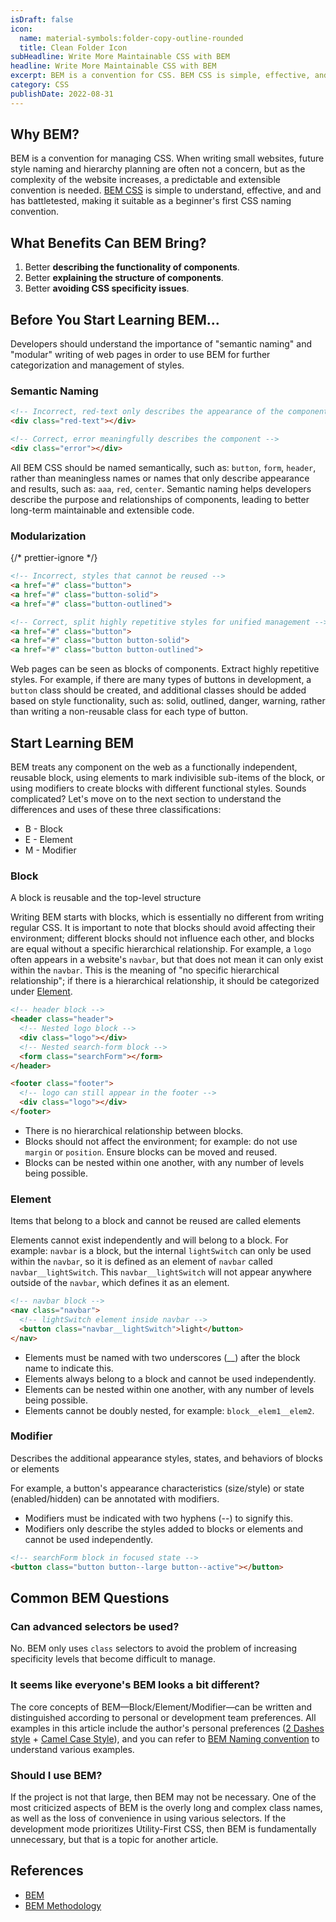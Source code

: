 ```yaml
---
isDraft: false
icon:
  name: material-symbols:folder-copy-outline-rounded
  title: Clean Folder Icon
subHeadline: Write More Maintainable CSS with BEM
headline: Write More Maintainable CSS with BEM
excerpt: BEM is a convention for CSS. BEM CSS is simple, effective, and has battletested, making it suitable as a beginner's first CSS management method.
category: CSS
publishDate: 2022-08-31
---
```


## Why BEM?

BEM is a convention for managing CSS. When writing small websites, future style naming and hierarchy planning are often not a concern, but as the complexity of the website increases, a predictable and extensible convention is needed. [BEM CSS](https://getbem.com/) is simple to understand, effective, and and has battletested, making it suitable as a beginner's first CSS naming convention.

## What Benefits Can BEM Bring?

1. Better **describing the functionality of components**.
2. Better **explaining the structure of components**.
3. Better **avoiding CSS specificity issues**.

## Before You Start Learning BEM...

Developers should understand the importance of "semantic naming" and "modular" writing of web pages in order to use BEM for further categorization and management of styles.

### Semantic Naming

```html
<!-- Incorrect, red-text only describes the appearance of the component -->
<div class="red-text"></div>

<!-- Correct, error meaningfully describes the component -->
<div class="error"></div>
```

All BEM CSS should be named semantically, such as: `button`, `form`, `header`, rather than meaningless names or names that only describe appearance and results, such as: `aaa`, `red`, `center`. Semantic naming helps developers describe the purpose and relationships of components, leading to better long-term maintainable and extensible code.

### Modularization

{/* prettier-ignore */}
```html
<!-- Incorrect, styles that cannot be reused -->
<a href="#" class="button">
<a href="#" class="button-solid">
<a href="#" class="button-outlined">

<!-- Correct, split highly repetitive styles for unified management -->
<a href="#" class="button">
<a href="#" class="button button-solid">
<a href="#" class="button button-outlined">
```

Web pages can be seen as blocks of components. Extract highly repetitive styles. For example, if there are many types of buttons in development, a `button` class should be created, and additional classes should be added based on style functionality, such as: solid, outlined, danger, warning, rather than writing a non-reusable class for each type of button.

## Start Learning BEM

BEM treats any component on the web as a functionally independent, reusable block, using elements to mark indivisible sub-items of the block, or using modifiers to create blocks with different functional styles. Sounds complicated? Let's move on to the next section to understand the differences and uses of these three classifications:

- B - Block
- E - Element
- M - Modifier

### Block

<Sidenote type="info">A block is reusable and the top-level structure</Sidenote>

Writing BEM starts with blocks, which is essentially no different from writing regular CSS. It is important to note that blocks should avoid affecting their environment; different blocks should not influence each other, and blocks are equal without a specific hierarchical relationship. For example, a `logo` often appears in a website's `navbar`, but that does not mean it can only exist within the `navbar`. This is the meaning of "no specific hierarchical relationship"; if there is a hierarchical relationship, it should be categorized under [Element](#element).

```html
<!-- header block -->
<header class="header">
  <!-- Nested logo block -->
  <div class="logo"></div>
  <!-- Nested search-form block -->
  <form class="searchForm"></form>
</header>

<footer class="footer">
  <!-- logo can still appear in the footer -->
  <div class="logo"></div>
</footer>
```

- There is no hierarchical relationship between blocks.
- Blocks should not affect the environment; for example: do not use `margin` or `position`. Ensure blocks can be moved and reused.
- Blocks can be nested within one another, with any number of levels being possible.

### Element

<Sidenote type="info">Items that belong to a block and cannot be reused are called elements</Sidenote>

Elements cannot exist independently and will belong to a block. For example: `navbar` is a block, but the internal `lightSwitch` can only be used within the `navbar`, so it is defined as an element of `navbar` called `navbar__lightSwitch`. This `navbar__lightSwitch` will not appear anywhere outside of the `navbar`, which defines it as an element.

```html
<!-- navbar block -->
<nav class="navbar">
  <!-- lightSwitch element inside navbar -->
  <button class="navbar__lightSwitch">light</button>
</nav>
```

- Elements must be named with two underscores (\_\_) after the block name to indicate this.
- Elements always belong to a block and cannot be used independently.
- Elements can be nested within one another, with any number of levels being possible.
- Elements cannot be doubly nested, for example: `block__elem1__elem2`.

### Modifier

<Sidenote type="info">Describes the additional appearance styles, states, and behaviors of blocks or elements</Sidenote>

For example, a button's appearance characteristics (size/style) or state (enabled/hidden) can be annotated with modifiers.

- Modifiers must be indicated with two hyphens (--) to signify this.
- Modifiers only describe the styles added to blocks or elements and cannot be used independently.

```html
<!-- searchForm block in focused state -->
<button class="button button--large button--active"></button>
```

## Common BEM Questions

### Can advanced selectors be used?

No. BEM only uses `class` selectors to avoid the problem of increasing specificity levels that become difficult to manage.

### It seems like everyone's BEM looks a bit different?

The core concepts of BEM—Block/Element/Modifier—can be written and distinguished according to personal or development team preferences. All examples in this article include the author's personal preferences ([2 Dashes style](https://en.bem.info/methodology/naming-convention/#two-dashes-style) + [Camel Case Style](https://en.bem.info/methodology/naming-convention/#camelcase-style)), and you can refer to [BEM Naming convention](https://en.bem.info/methodology/naming-convention/) to understand various examples.

### Should I use BEM?

If the project is not that large, then BEM may not be necessary. One of the most criticized aspects of BEM is the overly long and complex class names, as well as the loss of convenience in using various selectors. If the development mode prioritizes Utility-First CSS, then BEM is fundamentally unnecessary, but that is a topic for another article.

## References

- [BEM](https://en.bem.info/methodology/)
- [BEM Methodology](http://bem.webclown.net/quick-start/#%E4%BB%8B%E7%BB%8D)
